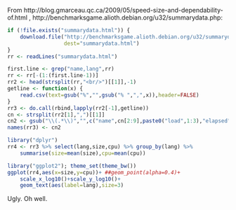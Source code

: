 
From http://blog.gmarceau.qc.ca/2009/05/speed-size-and-dependability-of.html , 
http://benchmarksgame.alioth.debian.org/u32/summarydata.php:

```r
if (!file.exists("summarydata.html")) {
    download.file("http://benchmarksgame.alioth.debian.org/u32/summarydata.php",
                  dest="summarydata.html")
}
rr <- readLines("summarydata.html")
```

```r
first.line <- grep("name,lang",rr)
rr <- rr[-(1:(first.line-1))]
rr2 <- head(strsplit(rr,"<br/>")[[1]],-1)
getline <- function(x) {
    read.csv(text=gsub("%","",gsub("% ",",",x)),header=FALSE)
}
rr3 <- do.call(rbind,lapply(rr2[-1],getline))
cn <- strsplit(rr2[1],",")[[1]]
cn2 <- gsub("\\(.*\\)","",c("name",cn[2:9],paste0("load",1:3),"elapsed"))
names(rr3) <- cn2
```

```r
library("dplyr")
rr4 <- rr3 %>% select(lang,size,cpu) %>% group_by(lang) %>%
    summarise(size=mean(size),cpu=mean(cpu))
```

```r
library("ggplot2"); theme_set(theme_bw())
ggplot(rr4,aes(x=size,y=cpu))+ ##geom_point(alpha=0.4)+
    scale_x_log10()+scale_y_log10()+
    geom_text(aes(label=lang),size=3)
```

Ugly.  Oh well.
